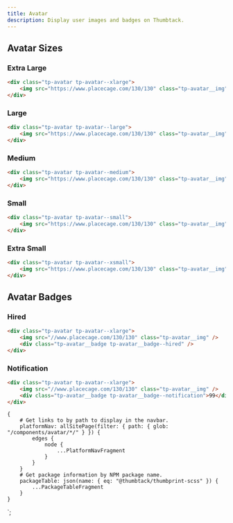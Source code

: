 ```yaml
---
title: Avatar
description: Display user images and badges on Thumbtack.
---
```



<ComponentHeader data={props.data} />

## Avatar Sizes

### Extra Large

```html
<div class="tp-avatar tp-avatar--xlarge">
    <img src="https://www.placecage.com/130/130" class="tp-avatar__img" />
</div>
```

### Large

```html
<div class="tp-avatar tp-avatar--large">
    <img src="https://www.placecage.com/130/130" class="tp-avatar__img" />
</div>
```

### Medium

```html
<div class="tp-avatar tp-avatar--medium">
    <img src="https://www.placecage.com/130/130" class="tp-avatar__img" />
</div>
```

### Small

```html
<div class="tp-avatar tp-avatar--small">
    <img src="https://www.placecage.com/130/130" class="tp-avatar__img" />
</div>
```

### Extra Small

```html
<div class="tp-avatar tp-avatar--xsmall">
    <img src="https://www.placecage.com/130/130" class="tp-avatar__img" />
</div>
```

## Avatar Badges

### Hired

```html
<div class="tp-avatar tp-avatar--xlarge">
    <img src="//www.placecage.com/130/130" class="tp-avatar__img" />
    <div class="tp-avatar__badge tp-avatar__badge--hired" />
</div>
```

### Notification

```html
<div class="tp-avatar tp-avatar--xlarge">
    <img src="//www.placecage.com/130/130" class="tp-avatar__img" />
    <div class="tp-avatar__badge tp-avatar__badge--notification">99</div>
</div>
```

<ComponentFooter data={props.data} />

    {
        # Get links to by path to display in the navbar.
        platformNav: allSitePage(filter: { path: { glob: "/components/avatar/*/" } }) {
            edges {
                node {
                    ...PlatformNavFragment
                }
            }
        }
        # Get package information by NPM package name.
        packageTable: json(name: { eq: "@thumbtack/thumbprint-scss" }) {
            ...PackageTableFragment
        }
    }
`;
